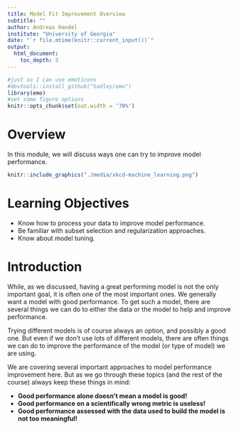 ```yaml
---
title: Model Fit Improvement Overview
subtitle: ""
author: Andreas Handel
institute: "University of Georgia"
date: "`r file.mtime(knitr::current_input())`"
output: 
  html_document:
    toc_depth: 3
---
```


```r
#just so I can use emoticons
#devtools::install_github("hadley/emo")
library(emo)
#set some figure options
knitr::opts_chunk$set(out.width = '70%')
```



# Overview

In this module, we will discuss ways one can try to improve model performance.


```r
knitr::include_graphics("./media/xkcd-machine_learning.png")
```



# Learning Objectives
* Know how to process your data to improve model performance.
* Be familiar with subset selection and regularization approaches.
* Know about model tuning.


# Introduction

While, as we discussed, having a great performing model is not the only important goal, it is often one of the most important ones. We generally want a model with good performance. To get such a model, there are several things we can do to either the data or the model to help and improve performance.

Trying different models is of course always an option, and possibly a good one. But even if we don't use lots of different models, there are often things we can do to improve the performance of the model (or type of model) we are using.

We are covering several important approaches to model performance improvement here. But as we go through these topics (and the rest of the course) always keep these things in mind: 

* __Good performance alone doesn't mean a model is good!__
* __Good performance on a scientifically wrong metric is useless!__
* __Good performance assessed with the data used to build the model is not too meaningful!__

